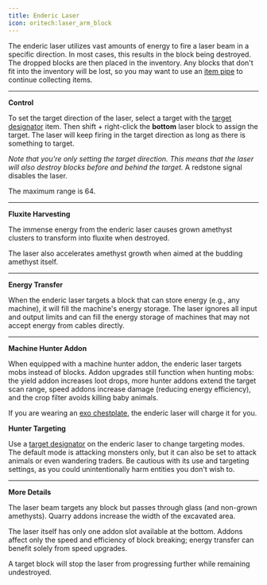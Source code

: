 ```yaml
---
title: Enderic Laser
icon: oritech:laser_arm_block
---
```


<center>
<ModAsset location="oritech:area/enderic_laser" width={512} />
</center>

The enderic laser utilizes vast amounts of energy to fire a laser beam in a specific direction. In most cases, this results in the block being destroyed. The dropped blocks are then placed in the inventory. Any blocks that don't fit into the inventory will be lost, so you may want to use an [item pipe](../logistics/item_transport) to continue collecting items.

---

**Control**

To set the target direction of the laser, select a target with the [target designator](../tools/target_designator) item. Then shift + right-click the **bottom** laser block to assign the target. The laser will keep firing in the target direction as long as there is something to target.

*Note that you're only setting the target direction. This means that the laser will also destroy blocks before and behind the target.* A redstone signal disables the laser.

The maximum range is 64.

---

**Fluxite Harvesting**

The immense energy from the enderic laser causes grown amethyst clusters to transform into fluxite when destroyed.

<center>
<ModAsset location="oritech:area/laser_fluxite" width={512} />
</center>

The laser also accelerates amethyst growth when aimed at the budding amethyst itself.

---

**Energy Transfer**

When the enderic laser targets a block that can store energy (e.g., any machine), it will fill the machine's energy storage. The laser ignores all input and output limits and can fill the energy storage of machines that may not accept energy from cables directly.

---

**Machine Hunter Addon**

When equipped with a machine hunter addon, the enderic laser targets mobs instead of blocks. Addon upgrades still function when hunting mobs: the yield addon increases loot drops, more hunter addons extend the target scan range, speed addons increase damage (reducing energy efficiency), and the crop filter avoids killing baby animals.

If you are wearing an [exo chestplate](../tools/exo_armor), the enderic laser will charge it for you.

**Hunter Targeting**

Use a [target designator](../tools/target_designator) on the enderic laser to change targeting modes. The default mode is attacking monsters only, but it can also be set to attack animals or even wandering traders. Be cautious with its use and targeting settings, as you could unintentionally harm entities you don't wish to.

---

**More Details**

The laser beam targets any block but passes through glass (and non-grown amethysts). Quarry addons increase the width of the excavated area.

The laser itself has only one addon slot available at the bottom. Addons affect only the speed and efficiency of block breaking; energy transfer can benefit solely from speed upgrades.

A target block will stop the laser from progressing further while remaining undestroyed.
